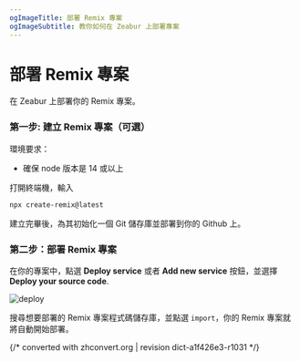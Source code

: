 ```yaml
---
ogImageTitle: 部署 Remix 專案
ogImageSubtitle: 教你如何在 Zeabur 上部署專案
---
```


# 部署 Remix 專案

在 Zeabur 上部署你的 Remix 專案。

### 第一步: 建立 Remix 專案（可選）

環境要求：

- 確保 node 版本是 14 或以上

打開終端機，輸入

```bash
npx create-remix@latest
```

建立完畢後，為其初始化一個 Git 儲存庫並部署到你的 Github 上。

### 第二步：部署 Remix 專案

在你的專案中，點選 **Deploy service** 或者 **Add new service** 按鈕，並選擇 **Deploy your source code**.

![deploy](/framework/deploy.png)

搜尋想要部署的 Remix 專案程式碼儲存庫，並點選 `import`，你的 Remix 專案就將自動開始部署。

{/* converted with zhconvert.org | revision dict-a1f426e3-r1031 */}

